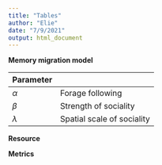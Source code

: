```yaml
---
title: "Tables"
author: "Elie"
date: "7/9/2021"
output: html_document
---
```



**Memory migration model**

| Parameter   | | Description  
| ----------- | ----------- | 
| $\alpha$  | Forage following | 
| $\beta$  | Strength of sociality |
| $\lambda$  | Spatial scale of sociality |


**Resource**

**Metrics**